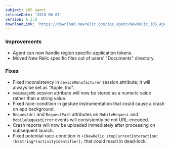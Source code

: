 ```yaml
---
subject: iOS agent
releaseDate: '2018-06-01'
version: 6.3.0
downloadLink: 'https://download.newrelic.com/ios_agent/NewRelic_iOS_Agent_6.3.0.zip'
---
```


### Improvements

* Agent can now handle region specific application tokens.
* Moved New Relic specific files out of users' "Documents" directory.

### Fixes

* Fixed inconsistency in `deviceManufacturer` session attribute; it will always be set as "Apple, Inc".
* `memUsageMb` session attribute will now be stored as a numeric value rather than a string value.
* Fixed race-condition in gesture instrumentation that could cause a crash on app background.
* `RequestUrl` and `RequestPath` attributes on `MobileRequest` and `MobileRequestError` events will consistently be not URL-encoded.
* Crash reports will now be uploaded immediately after processing on subsequent launch.
* Fixed potential race-condition in `+[NewRelic stopCurrentInteraction:(NSString*)activityIdentifier];` that could result in dead-lock.
